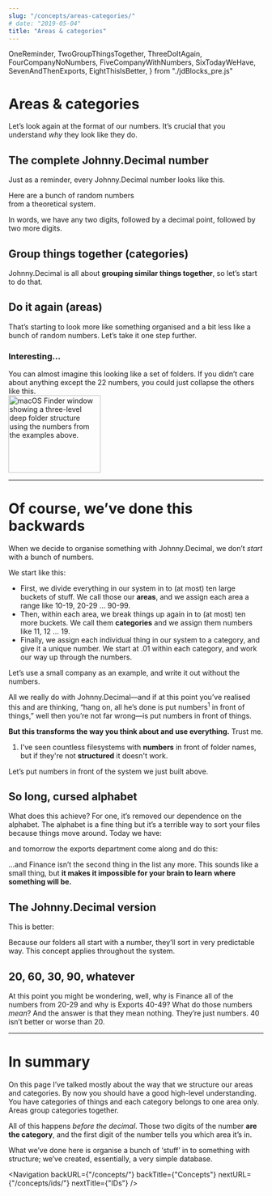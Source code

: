 ```yaml
---
slug: "/concepts/areas-categories/"
# date: "2019-05-04"
title: "Areas & categories"
---
```


  OneReminder,
  TwoGroupThingsTogether,
  ThreeDoItAgain,
  FourCompanyNoNumbers,
  FiveCompanyWithNumbers,
  SixTodayWeHave,
  SevenAndThenExports,
  EightThisIsBetter,
} from "./jdBlocks_pre.js"


# Areas & categories

Let’s look again at the format of our numbers. It’s crucial that you understand _why_ they look like they do.

## The complete Johnny.Decimal number

Just as a reminder, every Johnny.Decimal number looks like this.

<div className="flex mb-4 ml-4 mr-6">
  <OneReminder />
  <div className="hidden sm:block ml-4 max-w-xs text-sm italic">
    Here are a bunch of random numbers
    <br />
    from a theoretical system.
  </div>
</div>

In words, we have any two digits, followed by a decimal point, followed by two more digits.

## Group things together (categories)

Johnny.Decimal is all about **grouping similar things together**, so let’s start to do that.

<div className="flex mb-4 ml-4 mr-6">
  <TwoGroupThingsTogether />
</div>

## Do it again (areas)

That’s starting to look more like something organised and a bit less like a bunch of random numbers. Let’s take it one step further.

<div className="flex mb-4 ml-4 mr-6">
  <ThreeDoItAgain />
</div>

### Interesting...

<div className="flex flex-col md:flex-row mr-6 mb-6">
  <div className="">
    You can almost imagine this looking like a set of folders. If you didn’t
    care about anything except the 22 numbers, you could just collapse the
    others like this.
  </div>
  <div className="ml-4 flex-shrink-0">
    <img
      src={Finder_randomNumbers_category22Expanded}
      alt="macOS Finder window showing a three-level deep folder structure using the numbers from the examples above."
      width="182"
      height="153"
      className="screenshot"
    />
  </div>
</div>

---

# Of course, we’ve done this backwards

When we decide to organise something with Johnny.Decimal, we don’t _start_ with a bunch of numbers.

We start like this:

- First, we divide everything in our system in to (at most) ten large buckets of stuff. We call those our **areas**, and we assign each area a range like <span className="jd-inline">10-19</span>, <span className="jd-inline">20-29</span> … <span className="jd-inline">90-99</span>.
- Then, within each area, we break things up again in to (at most) ten more buckets. We call them **categories** and we assign them numbers like <span className="jd-inline">11</span>, <span className="jd-inline">12</span> … <span className="jd-inline">19</span>.
- Finally, we assign each individual thing in our system to a category, and give it a unique number. We start at <span className="jd-inline">.01</span> within each category, and work our way up through the numbers.

Let’s use a small company as an example, and write it out without the numbers.

<div className="mb-4 ml-4 mr-6">
  <FourCompanyNoNumbers />
</div>

All we really do with Johnny.Decimal—and if at this point you’ve realised this and are thinking, “hang on, all he’s done is put numbers<sup>1</sup> in front of things,” well then you’re not far wrong—is put numbers in front of things.

**But this transforms the way you think about and use everything.** Trust me.

<div className="py-1 mb-4 ml-4 mr-20 text-sm italic bg-gray-200 border border-l-8 border-gray-400 rounded-md shadow-sm">
  <ol class="footnote">
    <li>
      I've seen countless filesystems with <strong>numbers</strong> in front of
      folder names, but if they're not <strong>structured</strong> it doesn't
      work.
    </li>
  </ol>
</div>

Let’s put numbers in front of the system we just built above.

<div className="mb-4 ml-4 mr-6">
  <FiveCompanyWithNumbers />
</div>

## So long, cursed alphabet

What does this achieve? For one, it’s removed our dependence on the alphabet. The alphabet is a fine thing but it’s a terrible way to sort your files because things move around. Today we have:

<div className="mb-4 ml-4 mr-6">
  <SixTodayWeHave />
</div>

and tomorrow the exports department come along and do this:

<div className="mb-4 ml-4 mr-6">
  <SevenAndThenExports />
</div>

…and <span className="jd-inline">Finance</span> isn’t the second thing in the list any more. This sounds like a small thing, but <strong>it makes it impossible for your brain to learn where something will be.</strong>

## The Johnny.Decimal version

This is better:

<div className="mb-4 ml-4 mr-6">
  <EightThisIsBetter />
</div>

Because our folders all start with a number, they’ll sort in very predictable way. This concept applies throughout the system.

## 20, 60, 30, 90, whatever

At this point you might be wondering, well, why is <span className="jd-inline">Finance</span> all of the numbers from <span className="jd-inline">20-29</span> and why is <span className="jd-inline">Exports</span> <span className="jd-inline">40-49</span>? What do those numbers <em>mean</em>? And the answer is that they mean nothing. They’re just numbers. 40 isn’t better or worse than 20.

---

# In summary

On this page I’ve talked mostly about the way that we structure our areas and categories. By now you should have a good high-level understanding. You have categories of things and each category belongs to one area only. Areas group categories together.

All of this happens <em>before the decimal</em>. Those two digits of the number <strong>are the category</strong>, and the first digit of the number tells you which area it’s in.

What we’ve done here is organise a bunch of ‘stuff’ in to something with structure; we’ve created, essentially, a very simple database.

<Navigation
  backURL={"/concepts/"}
  backTitle={"Concepts"}
  nextURL={"/concepts/ids/"}
  nextTitle={"IDs"}
/>
